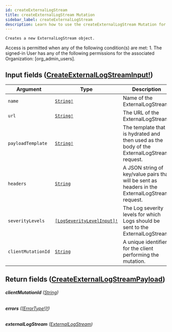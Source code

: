 ```yaml
---
id: createExternalLogStream
title: createExternalLogStream Mutation
sidebar_label: createExternalLogStream
description: Learn how to use the createExternalLogStream Mutation for Builder's API.
---
```


    Creates a new ExternalLogStream object.

Access is permitted when any of the following condition(s) are met: 1. The signed-in User has any of the following permissions for the associated Organization: [org_admin_users].

## Input fields ([CreateExternalLogStreamInput!](/docs/composer/builder/api/schema/input_object/CreateExternalLogStreamInput.mdx))

| Argument           | Type                                                                            | Description                                                                                     |
| ------------------ | ------------------------------------------------------------------------------- | ----------------------------------------------------------------------------------------------- |
| `name`             | [`String!`](/docs/composer/builder/api/schema/scalar/String.mdx)                                       | Name of the ExternalLogStream.                                                                  |
| `url`              | [`String!`](/docs/composer/builder/api/schema/scalar/String.mdx)                                       | The URL of the ExternalLogStream.                                                               |
| `payloadTemplate`  | [`String!`](/docs/composer/builder/api/schema/scalar/String.mdx)                                       | The template that is hydrated and then used as the body of the ExternalLogStream request.       |
| `headers`          | [`String`](/docs/composer/builder/api/schema/scalar/String.mdx)                                        | A JSON string of key/value pairs that will be sent as headers in the ExternalLogStream request. |
| `severityLevels`   | [`[LogSeverityLevelInput]!`](/docs/composer/builder/api/schema/input_object/LogSeverityLevelInput.mdx) | The Log severity levels for which Logs should be sent to the ExternalLogStream.                 |
| `clientMutationId` | [`String`](/docs/composer/builder/api/schema/scalar/String.mdx)                                        | A unique identifier for the client performing the mutation.                                     |

## Return fields ([CreateExternalLogStreamPayload](/docs/composer/builder/api/schema/object/CreateExternalLogStreamPayload.mdx))

###### <b>clientMutationId</b> ([String](/docs/composer/builder/api/schema/scalar/String.mdx))

###### <b>errors</b> ([[ErrorType!]!](/docs/composer/builder/api/schema/object/ErrorType.mdx))

###### <b>externalLogStream</b> ([ExternalLogStream](/docs/composer/builder/api/schema/object/ExternalLogStream.mdx))
